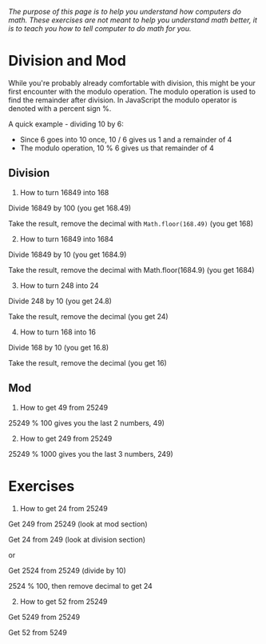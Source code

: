 
_The purpose of this page is to help you understand how computers do math. These
exercises are not meant to help you understand math better, it is to teach you
how to tell computer to do math for you._

# Division and Mod

While you're probably already comfortable with division, this might be your
first encounter with the modulo operation. The modulo operation is used to find
the remainder after division. In JavaScript the modulo operator is denoted with
a percent sign %.

A quick example - dividing 10 by 6:

- Since 6 goes into 10 once, 10 / 6 gives us 1 and a remainder of 4
- The modulo operation, 10 % 6 gives us that remainder of 4

## Division

1. How to turn 16849 into 168

<Spoiler>

Divide 16849 by 100 (you get 168.49)

Take the result, remove the decimal with `Math.floor(168.49)` (you get 168)

</Spoiler>

2. How to turn 16849 into 1684

<Spoiler>

Divide 16849 by 10 (you get 1684.9)

Take the result, remove the decimal with Math.floor(1684.9) (you get 1684)

</Spoiler>

3. How to turn 248 into 24

<Spoiler>

Divide 248 by 10 (you get 24.8)

Take the result, remove the decimal (you get 24)

</Spoiler>

4. How to turn 168 into 16

<Spoiler>

Divide 168 by 10 (you get 16.8)

Take the result, remove the decimal (you get 16)

</Spoiler>

## Mod

1. How to get 49 from 25249

<Spoiler>

25249 % 100 gives you the last 2 numbers, 49)

</Spoiler>

2. How to get 249 from 25249

<Spoiler>

25249 % 1000 gives you the last 3 numbers, 249)

</Spoiler>

# Exercises

1. How to get 24 from 25249

<Spoiler>

Get 249 from 25249 (look at mod section)

Get 24 from 249 (look at division section)

or

Get 2524 from 25249 (divide by 10)

2524 % 100, then remove decimal to get 24

</Spoiler>

2. How to get 52 from 25249

<Spoiler>

Get 5249 from 25249

Get 52 from 5249

</Spoiler>

